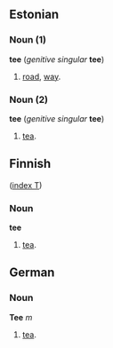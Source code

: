 ==Estonian==

===Noun (1)===
'''tee''' (''genitive singular'' '''tee''')

# [[road]], [[way]].

===Noun (2)===
'''tee''' (''genitive singular'' '''tee''')

# [[tea]].

==Finnish==
([[Wiktionary:Finnish_index_t|index T]])

===Noun===
'''tee'''

# [[tea]].

==German==

===Noun===
'''Tee''' ''m''

# [[tea]].